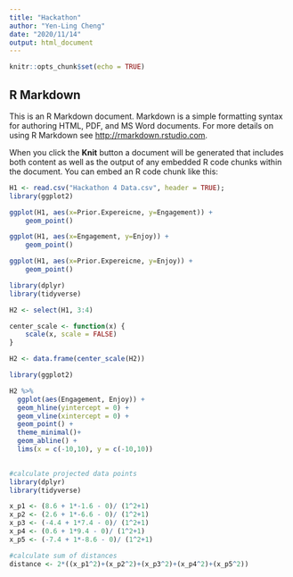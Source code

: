 ```yaml
---
title: "Hackathon"
author: "Yen-Ling Cheng"
date: "2020/11/14"
output: html_document
---
```


```r
knitr::opts_chunk$set(echo = TRUE)
```

## R Markdown

This is an R Markdown document. Markdown is a simple formatting syntax for authoring HTML, PDF, and MS Word documents. For more details on using R Markdown see <http://rmarkdown.rstudio.com>.

When you click the **Knit** button a document will be generated that includes both content as well as the output of any embedded R code chunks within the document. You can embed an R code chunk like this:

```r
H1 <- read.csv("Hackathon 4 Data.csv", header = TRUE);
library(ggplot2)

ggplot(H1, aes(x=Prior.Expereicne, y=Engagement)) + 
    geom_point()

ggplot(H1, aes(x=Engagement, y=Enjoy)) + 
    geom_point()

ggplot(H1, aes(x=Prior.Expereicne, y=Enjoy)) + 
    geom_point()
```
```r
library(dplyr)
library(tidyverse)

H2 <- select(H1, 3:4)

center_scale <- function(x) {
    scale(x, scale = FALSE)
}

H2 <- data.frame(center_scale(H2))

library(ggplot2) 

H2 %>% 
  ggplot(aes(Engagement, Enjoy)) +
  geom_hline(yintercept = 0) +
  geom_vline(xintercept = 0) +
  geom_point() +
  theme_minimal()+
  geom_abline() + 
  lims(x = c(-10,10), y = c(-10,10))
 

```
```r
#calculate projected data points
library(dplyr)
library(tidyverse)

x_p1 <- (8.6 + 1*-1.6 - 0)/ (1^2+1)
x_p2 <- (2.6 + 1*-6.6 - 0)/ (1^2+1)
x_p3 <- (-4.4 + 1*7.4 - 0)/ (1^2+1)
x_p4 <- (0.6 + 1*9.4 - 0)/ (1^2+1)
x_p5 <- (-7.4 + 1*-8.6 - 0)/ (1^2+1)

#calculate sum of distances
distance <- 2*((x_p1^2)+(x_p2^2)+(x_p3^2)+(x_p4^2)+(x_p5^2))

```

